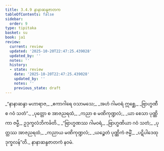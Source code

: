 ```yaml
---
title: 3.4.9 နာနာဆန္ဒဇာတက
tableOfContents: false
sidebar:
  order: 9
type: tipitaka
basket: su
book: ja1
review:
  current: review
  updated: '2025-10-20T22:47:25.439028'
  updated_by: ''
  notes: ''
  history:
  - state: review
    date: '2025-10-20T22:47:25.439028'
    updated_by: ''
    notes: ''
    previous_state: draft
---
```



<DynamicBreadcrumb />


<ReviewStatus review={frontmatter.review} showDetails={true} />

<HypothesisAnnotation frontmatter={frontmatter} />

<Division number="115" book="ja1" e="ch" v="22" p="87">

<Paragraph number="828" type="verses" book="ja1">
_“နာနာဆန္ဒာ မဟာရာဇ,_  
_ဧကာဂါရေ ဝသာမသေ;_  
_အဟံ ဂါမဝရံ ဣစ္ဆေ,_  
_ဗြာဟ္မဏီ စ ဂဝံ သတံ”._  

</Paragraph>

</Division>
<Division number="116" book="ja1" e="ch" v="22" p="87">

<Paragraph number="829" type="verses" book="ja1">
_ပုတ္တော စ အာဇညရထံ,_  
_ကညာ စ မဏိကုဏ္ဍလံ;_  
_ယာ စေသာ ပုဏ္ဏိကာ ဇမ္မီ,_  
ဥဒုက္ခလံဘိကင်္ခတိ._  

</Paragraph>

</Division>
<Division number="117" book="ja1" e="ch" v="22" p="87">

<Paragraph number="830" type="verses" book="ja1">
_“ဗြာဟ္မဏဿ ဂါမဝရံ,_  
_ဗြာဟ္မဏိယာ ဂဝံ သတံ;_  
_ပုတ္တဿ အာဇညရထံ,_  
_ကညာယ မဏိကုဏ္ဍလံ;_  
_ယဉ္စေတံ ပုဏ္ဏိကံ ဇမ္မိံ,_  
_ပဋိပါဒေထုဒုက္ခလန်”တိ._  


</Paragraph>
</Division>

<Paragraph number="831" type="center" book="ja1">
နာနာဆန္ဒဇာတကံ နဝမံ.
</Paragraph>